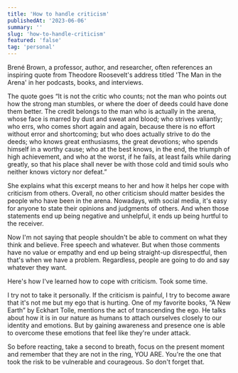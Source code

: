 ```yaml
---
title: 'How to handle criticism'
publishedAt: '2023-06-06'
summary: ''
slug: 'how-to-handle-criticism'
featured: 'false'
tag: 'personal'
---
```


Brené Brown, a professor, author, and researcher, often references an inspiring quote from Theodore Roosevelt's address titled 'The Man in the Arena' in her podcasts, books, and interviews.

The quote goes “It is not the critic who counts; not the man who points out how the strong man stumbles, or where the doer of deeds could have done them better. The credit belongs to the man who is actually in the arena, whose face is marred by dust and sweat and blood; who strives valiantly; who errs, who comes short again and again, because there is no effort without error and shortcoming; but who does actually strive to do the deeds; who knows great enthusiasms, the great devotions; who spends himself in a worthy cause; who at the best knows, in the end, the triumph of high achievement, and who at the worst, if he fails, at least fails while daring greatly, so that his place shall never be with those cold and timid souls who neither knows victory nor defeat.”

She explains what this excerpt means to her and how it helps her cope with criticism from others. Overall, no other criticism should matter besides the people who have been in the arena. Nowadays, with social media, it's easy for anyone to state their opinions and judgments of others. And when those statements end up being negative and unhelpful, it ends up being hurtful to the receiver.

Now I'm not saying that people shouldn't be able to comment on what they think and believe. Free speech and whatever. But when those comments have no value or empathy and end up being straight-up disrespectful, then that's when we have a problem. Regardless, people are going to do and say whatever they want.

Here's how I've learned how to cope with criticism. Took some time.

I try not to take it personally. If the criticism is painful, I try to become aware that it's not me but my ego that is hurting. One of my favorite books, “A New Earth” by Eckhart Tolle, mentions the act of transcending the ego. He talks about how it is in our nature as humans to attach ourselves closely to our identity and emotions. But by gaining awareness and presence one is able to overcome these emotions that feel like they're under attack.

So before reacting, take a second to breath, focus on the present moment and remember that they are not in the ring, YOU ARE. You're the one that took the risk to be vulnerable and courageous. So don't forget that.
